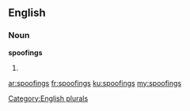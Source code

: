 ==English==

===Noun===
'''spoofings'''

# {{plural of|[[spoofing]]}}

[[Category:English plurals]]

[[ar:spoofings]]
[[fr:spoofings]]
[[ku:spoofings]]
[[my:spoofings]]